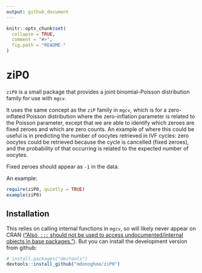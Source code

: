 ```yaml
---
output: github_document
---
```


<!-- README.md is generated from README.Rmd. Please edit that file -->

```r
knitr::opts_chunk$set(
  collapse = TRUE,
  comment = "#>",
  fig.path = "README-"
)
```

# ziP0

`ziP0` is a small package that provides a joint binomial--Poisson distribution family for use with `mgcv`.

It uses the same concept as the `ziP` family in `mgcv`, which is for a zero-inflated Poisson distribution where the zero-inflation parameter is related to the Poisson parameter, except that we are able to identify which zeroes are fixed zeroes and which are zero counts. An example of where this could be useful is in predicting the number of oocytes retrieved in IVF cycles: zero oocytes could be retrieved because the cycle is cancelled (fixed zeroes), and the probability of that occurring is related to the expected number of oocytes.

Fixed zeroes should appear as `-1` in the data.

An example:

```r
require(ziP0, quietly = TRUE)
example(ziP0)
```

## Installation

This relies on calling internal functions in `mgcv`, so will likely never appear on CRAN (["Also, `:::` should not be used to access undocumented/internal objects in base packages."](https://cran.r-project.org/web/packages/policies.html#Source-packages-1)). But you can install the development version from github:

```r
# install.packages("devtools")
devtools::install_github("mdonoghoe/ziP0")
```
